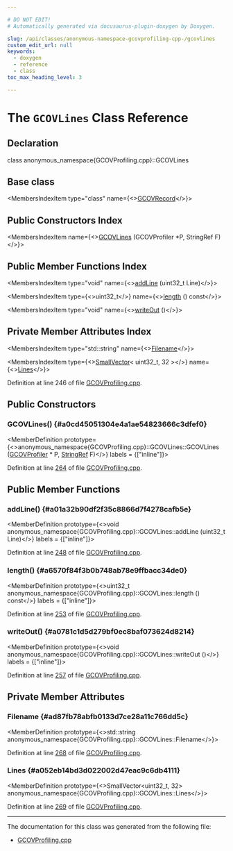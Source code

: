 ```yaml
---

# DO NOT EDIT!
# Automatically generated via docusaurus-plugin-doxygen by Doxygen.

slug: /api/classes/anonymous-namespace-gcovprofiling-cpp-/gcovlines
custom_edit_url: null
keywords:
  - doxygen
  - reference
  - class
toc_max_heading_level: 3

---
```





# The `GCOVLines` Class Reference

<DoxygenPage pluginConfig={pluginConfig}>



## Declaration

<CodeBlock>class anonymous_namespace{GCOVProfiling.cpp}::GCOVLines</CodeBlock>

## Base class

<MembersIndex>

<MembersIndexItem
  type="class"
  name={<><a href="/docs/api/classes/anonymous-namespace-gcovprofiling-cpp-/gcovrecord">GCOVRecord</a></>}>
</MembersIndexItem>

</MembersIndex>

## Public Constructors Index

<MembersIndex>

<MembersIndexItem
  name={<><a href="#a0cd45051304e4a1ae54823666c3dfef0">GCOVLines</a> (GCOVProfiler &#42;P, StringRef F)</>}>
</MembersIndexItem>

</MembersIndex>

## Public Member Functions Index

<MembersIndex>

<MembersIndexItem
  type="void"
  name={<><a href="#a01a32b90df2f35c8866d7f4278cafb5e">addLine</a> (uint32&#95;t Line)</>}>
</MembersIndexItem>

<MembersIndexItem
  type={<>uint32&#95;t</>}
  name={<><a href="#a6570f84f3b0b748ab78e9ffbacc34de0">length</a> () const</>}>
</MembersIndexItem>

<MembersIndexItem
  type="void"
  name={<><a href="#a0781c1d5d279bf0ec8baf073624d8214">writeOut</a> ()</>}>
</MembersIndexItem>

</MembersIndex>

## Private Member Attributes Index

<MembersIndex>

<MembersIndexItem
  type="std::string"
  name={<><a href="#ad87fb78abfb0133d7ce28a11c766dd5c">Filename</a></>}>
</MembersIndexItem>

<MembersIndexItem
  type={<><a href="/docs/api/classes/llvm/smallvector">SmallVector</a>&lt; uint32&#95;t, 32 &gt;</>}
  name={<><a href="#a052eb14bd3d022002d47eac9c6db4111">Lines</a></>}>
</MembersIndexItem>

</MembersIndex>


Definition at line 246 of file <a href="/docs/api/files/lib/lib/transforms/lib/transforms/instrumentation/gcovprofiling-cpp">GCOVProfiling.cpp</a>.

<SectionDefinition>

## Public Constructors

### GCOVLines() {#a0cd45051304e4a1ae54823666c3dfef0}

<MemberDefinition
  prototype={<>anonymous&#95;namespace&#123;GCOVProfiling.cpp&#125;::GCOVLines::GCOVLines (<a href="/docs/api/classes/anonymous-namespace-gcovprofiling-cpp-/gcovprofiler">GCOVProfiler</a> &#42; P, <a href="/docs/api/classes/llvm/stringref">StringRef</a> F)</>}
  labels = {["inline"]}>

Definition at line <a href="/docs/api/files/lib/lib/transforms/lib/transforms/instrumentation/gcovprofiling-cpp/#l00264">264</a> of file <a href="/docs/api/files/lib/lib/transforms/lib/transforms/instrumentation/gcovprofiling-cpp">GCOVProfiling.cpp</a>.
</MemberDefinition>

</SectionDefinition>

<SectionDefinition>

## Public Member Functions

### addLine() {#a01a32b90df2f35c8866d7f4278cafb5e}

<MemberDefinition
  prototype={<>void anonymous&#95;namespace&#123;GCOVProfiling.cpp&#125;::GCOVLines::addLine (uint32&#95;t Line)</>}
  labels = {["inline"]}>

Definition at line <a href="/docs/api/files/lib/lib/transforms/lib/transforms/instrumentation/gcovprofiling-cpp/#l00248">248</a> of file <a href="/docs/api/files/lib/lib/transforms/lib/transforms/instrumentation/gcovprofiling-cpp">GCOVProfiling.cpp</a>.
</MemberDefinition>

### length() {#a6570f84f3b0b748ab78e9ffbacc34de0}

<MemberDefinition
  prototype={<>uint32&#95;t anonymous&#95;namespace&#123;GCOVProfiling.cpp&#125;::GCOVLines::length () const</>}
  labels = {["inline"]}>

Definition at line <a href="/docs/api/files/lib/lib/transforms/lib/transforms/instrumentation/gcovprofiling-cpp/#l00253">253</a> of file <a href="/docs/api/files/lib/lib/transforms/lib/transforms/instrumentation/gcovprofiling-cpp">GCOVProfiling.cpp</a>.
</MemberDefinition>

### writeOut() {#a0781c1d5d279bf0ec8baf073624d8214}

<MemberDefinition
  prototype={<>void anonymous&#95;namespace&#123;GCOVProfiling.cpp&#125;::GCOVLines::writeOut ()</>}
  labels = {["inline"]}>

Definition at line <a href="/docs/api/files/lib/lib/transforms/lib/transforms/instrumentation/gcovprofiling-cpp/#l00257">257</a> of file <a href="/docs/api/files/lib/lib/transforms/lib/transforms/instrumentation/gcovprofiling-cpp">GCOVProfiling.cpp</a>.
</MemberDefinition>

</SectionDefinition>

<SectionDefinition>

## Private Member Attributes

### Filename {#ad87fb78abfb0133d7ce28a11c766dd5c}

<MemberDefinition
  prototype={<>std::string anonymous&#95;namespace&#123;GCOVProfiling.cpp&#125;::GCOVLines::Filename</>}>

Definition at line <a href="/docs/api/files/lib/lib/transforms/lib/transforms/instrumentation/gcovprofiling-cpp/#l00268">268</a> of file <a href="/docs/api/files/lib/lib/transforms/lib/transforms/instrumentation/gcovprofiling-cpp">GCOVProfiling.cpp</a>.
</MemberDefinition>

### Lines {#a052eb14bd3d022002d47eac9c6db4111}

<MemberDefinition
  prototype={<>SmallVector&lt;uint32&#95;t, 32&gt; anonymous&#95;namespace&#123;GCOVProfiling.cpp&#125;::GCOVLines::Lines</>}>

Definition at line <a href="/docs/api/files/lib/lib/transforms/lib/transforms/instrumentation/gcovprofiling-cpp/#l00269">269</a> of file <a href="/docs/api/files/lib/lib/transforms/lib/transforms/instrumentation/gcovprofiling-cpp">GCOVProfiling.cpp</a>.
</MemberDefinition>

</SectionDefinition>

<hr/>

The documentation for this class was generated from the following file:

<ul>
<li><a href="/docs/api/files/lib/lib/transforms/lib/transforms/instrumentation/gcovprofiling-cpp">GCOVProfiling.cpp</a></li>
</ul>

</DoxygenPage>
